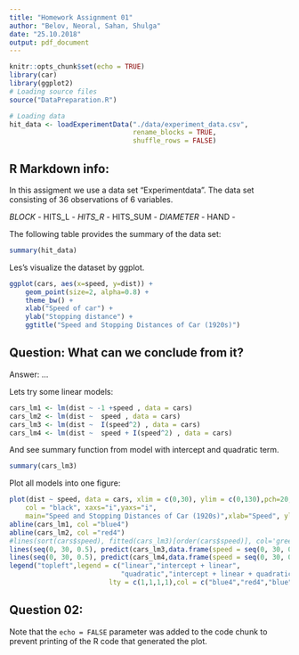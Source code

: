 ```yaml
---
title: "Homework Assignment 01"
author: "Belov, Neoral, Sahan, Shulga"
date: "25.10.2018"
output: pdf_document
---
```


```r
knitr::opts_chunk$set(echo = TRUE)
library(car)
library(ggplot2)
# Loading source files
source("DataPreparation.R")

# Loading data
hit_data <- loadExperimentData("./data/experiment_data.csv", 
                               rename_blocks = TRUE, 
                               shuffle_rows = FALSE)
```

## R Markdown info:
In this assigment we use a data set "Experimentdata". The data set consisting of 36 observations of 6 variables.

*BLOCK - 
*HITS_L - 
*HITS_R - 
*HITS_SUM - 
*DIAMETER - 
*HAND - 


The following table provides the summary of the data set: 
```r
summary(hit_data)
```




Les's visualize the dataset by ggplot.
```r
ggplot(cars, aes(x=speed, y=dist)) + 
    geom_point(size=2, alpha=0.8) + 
    theme_bw() +
    xlab("Speed of car") + 
    ylab("Stopping distance") + 
    ggtitle("Speed and Stopping Distances of Car (1920s)")
```
## Question: What can we conclude from it? 

Answer: ...

Lets try some linear models:
```r
cars_lm1 <- lm(dist ~ -1 +speed , data = cars)
cars_lm2 <- lm(dist ~  speed , data = cars)
cars_lm3 <- lm(dist ~  I(speed^2) , data = cars)
cars_lm4 <- lm(dist ~  speed + I(speed^2) , data = cars)
```
And see summary function from model with intercept and quadratic term.
```r
summary(cars_lm3)
```
Plot all models into one figure:
```r
plot(dist ~ speed, data = cars, xlim = c(0,30), ylim = c(0,130),pch=20,
    col = "black", xaxs="i",yaxs="i",
    main="Speed and Stopping Distances of Car (1920s)",xlab="Speed", ylab="Stopping Distance")
abline(cars_lm1, col ="blue4")
abline(cars_lm2, col ="red4")
#lines(sort(cars$speed), fitted(cars_lm3)[order(cars$speed)], col='green')
lines(seq(0, 30, 0.5), predict(cars_lm3,data.frame(speed = seq(0, 30, 0.5))), col='blue')
lines(seq(0, 30, 0.5), predict(cars_lm4,data.frame(speed = seq(0, 30, 0.5))), col='red')
legend("topleft",legend = c("linear","intercept + linear",
                            "quadratic","intercept + linear + quadratic"),
                         lty = c(1,1,1,1),col = c("blue4","red4","blue","red"))

```

## Question 02:


Note that the `echo = FALSE` parameter was added to the code chunk to prevent printing of the R code that generated the plot.
